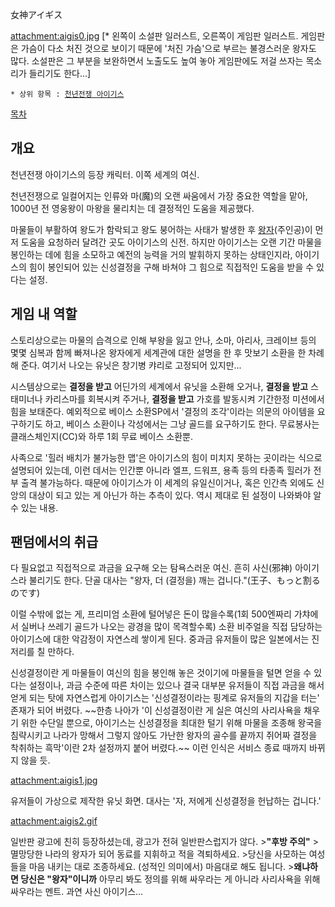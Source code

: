 女神アイギス

attachment:aigis0.jpg
[* 왼쪽이 소설판 일러스트, 오른쪽이 게임판 일러스트. 게임판은 가슴이 다소 처진 것으로 보이기 때문에 '처진 가슴'으로 부르는 불경스러운 왕자도 많다. 소설판은 그 부분을 보완하면서 노출도도 높여 놓아 게임판에도 저걸 쓰자는 목소리가 들리기도 한다...]

 * 상위 항목 : [[천년전쟁 아이기스]]

[[목차]]
== 개요 ==
천년전쟁 아이기스의 등장 캐릭터. 이쪽 세계의 여신.

천년전쟁으로 일컬어지는 인류와 마(魔)의 오랜 싸움에서 가장 중요한 역할을 맡아, 1000년 전 영웅왕이 마왕을 물리치는 데 결정적인 도움을 제공했다.

마물들이 부활하여 왕도가 함락되고 왕도 붕어하는 사태가 발생한 후 [[왕자(천년전쟁 아이기스)|왕자]](주인공)이 먼저 도움을 요청하러 달려간 곳도 아이기스의 신전. 하지만 아이기스는 오랜 기간 마물을 봉인하는 데에 힘을 소모하고 예전의 능력을 거의 발휘하지 못하는 상태인지라, 아이기스의 힘이 봉인되어 있는 신성결정을 구해 바쳐야 그 힘으로 직접적인 도움을 받을 수 있다는 설정.

== 게임 내 역할 ==
스토리상으로는 마물의 습격으로 인해 부왕을 잃고 안나, 소마, 아리사, 크레이브 등의 몇몇 심복과 함께 빠져나온 왕자에게 세계관에 대한 설명을 한 후 맛보기 소환을 한 차례 해 준다. 여기서 나오는 유닛은 창기병 캬리로 고정되어 있지만...

시스템상으로는 '''결정을 받고''' 어딘가의 세계에서 유닛을 소환해 오거나, '''결정을 받고''' 스태미너나 카리스마를 회복시켜 주거나, '''결정을 받고''' 가호를 발동시켜 기간한정 미션에서 힘을 보태준다. 예외적으로 베이스 소환SP에서 '결정의 조각'이라는 의문의 아이템을 요구하기도 하고, 베이스 소환이나 각성에서는 그냥 골드를 요구하기도 한다. 무료봉사는 클래스체인지(CC)와 하루 1회 무료 베이스 소환뿐.

사족으로 '힐러 배치가 불가능한 맵'은 아이기스의 힘이 미치지 못하는 곳이라는 식으로 설명되어 있는데, 이런 데서는 인간뿐 아니라 엘프, 드워프, 용족 등의 타종족 힐러가 전부 출격 불가능하다. 때문에 아이기스가 이 세계의 유일신이거나, 혹은 인간측 외에도 신앙의 대상이 되고 있는 게 아닌가 하는 추측이 있다. 역시 제대로 된 설정이 나와봐야 알 수 있는 내용.

== 팬덤에서의 취급 ==
다 필요없고 직접적으로 과금을 요구해 오는 탐욕스러운 여신. 흔히 사신(邪神) 아이기스라 불리기도 한다. 단골 대사는 "왕자, 더 (결정을) 깨는 겁니다."(王子、もっと割るのです)

이럴 수밖에 없는 게, 프리미엄 소환에 털어넣은 돈이 많을수록(1회 500엔짜리 가챠에서 실버나 쓰레기 골드가 나오는 광경을 많이 목격할수록) 소환 비주얼을 직접 담당하는 아이기스에 대한 악감정이 자연스레 쌓이게 된다. 중과금 유저들이 많은 일본에서는 진저리를 칠 만하다.

신성결정이란 게 마물들이 여신의 힘을 봉인해 놓은 것이기에 마물들을 털면 얻을 수 있다는 설정이나, 과금 수준에 따른 차이는 있으나 결국 대부분 유저들이 직접 과금을 해서 얻게 되는 탓에 자연스럽게 아이기스는 '신성결정이라는 핑계로 유저들의 지갑을 터는' 존재가 되어 버렸다. ~~한층 나아가 '이 신성결정이란 게 실은 여신의 사리사욕을 채우기 위한 수단일 뿐으로, 아이기스는 신성결정을 최대한 털기 위해 마물을 조종해 왕국을 침략시키고 나라가 망해서 그렇지 않아도 가난한 왕자의 골수를 끝까지 쥐어짜 결정을 착취하는 흑막'이란 2차 설정까지 붙어 버렸다.~~ 이런 인식은 서비스 종료 때까지 바뀌지 않을 듯.

attachment:aigis1.jpg

유저들이 가상으로 제작한 유닛 화면. 대사는 '자, 저에게 신성결정을 헌납하는 겁니다.'

attachment:aigis2.gif

일반판 광고에 친히 등장하셨는데, 광고가 전혀 일반판스럽지가 않다.
>'''"후방 주의" '''
>멸망당한 나라의 왕자가 되어 동료를 지휘하고 적을 격퇴하세요.
>당신을 사모하는 여성들을 마음 내키는 대로 조종하세요. (성적인 의미에서) 마음대로 해도 됩니다.
>'''왜냐하면 당신은 "왕자"이니까'''
아무리 봐도 정의를 위해 싸우라는 게 아니라 사리사욕을 위해 싸우라는 멘트. 과연 사신 아이기스…
